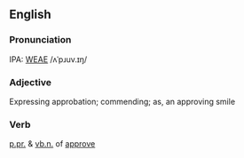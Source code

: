 ==English==
===Pronunciation===
IPA: [[WEAE]] /ʌˈpɹuv.ɪŋ/

===Adjective===
Expressing approbation; commending; as, an approving smile

===Verb===
[[p.pr.]] &  [[vb.n.]] of [[approve]]